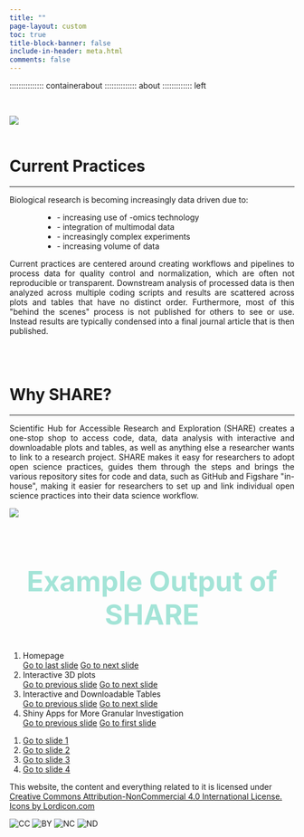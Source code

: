 ```yaml
---
title: ""
page-layout: custom
toc: true
title-block-banner: false
include-in-header: meta.html
comments: false
---
```



::::::::::::::: containerabout
:::::::::::::: about
::::::::::::: left

<!-- <h1><script src="https://cdn.lordicon.com/lordicon.js"></script> -->
<!-- <lord-icon -->
<!--     src="https://cdn.lordicon.com/apnaokeo.json" -->
<!--     trigger="loop" -->
<!--     colors="primary:#911710,secondary:#ffffff,tertiary:#9cf4df,quaternary:#faddd1" -->
<!--     style="width:80px;height:80px"> -->
<!-- </lord-icon> -->
<!-- What is SHARE? -->
<!-- </h1> -->

<!-- <hr> -->

<!-- <p style="text-align: justify;"> -->

<!-- The Scientific Hub for Accessible Research and Exploration (SHARE) is a platform that enables researchers to share their data, data analysis, and code in a transparent and reproducible way. SHARE creates data resources that allow for data reuse using the raw files, processed data, or data analysis performed by the initial researcher. SHARE enables researchers with or without coding experience the ability to interact and utilize data from research projects. Furthermore, the data resources created can complement current supplemental data published with journal articles. In some cases, the data resource can replace supplemental data creating a more comprehensive companion to the current publishing model. -->

<!-- </p> -->

</br>

</div>

::: right
<!-- <img src="images/Pictures HCC/hertieschool.jpg"/> -->
:::

::: clear
:::

</div>

```{=html}

<div class="containerabout2">
  <div class="about2">
    <div class="left2">
      <img src="images/AdobeStock_current_problem.jpeg">
    </div>
    <div class="right2">
      <br>
      <h1>
<script src="https://cdn.lordicon.com/lordicon.js"></script>
<lord-icon
    src="https://cdn.lordicon.com/nzwkwnsr.json"
    trigger="in"
    delay="1500"
    state="in-reveal"
    colors="primary:#f4b69c,secondary:#f24c00,tertiary:#c69cf4,quaternary:#911710,quinary:#4bb3fd,senary:#913710,septenary:#ebe6ef"
    style="width:80px;height:80px">
</lord-icon>
        Current Practices
      </h1>
      <hr>
<p style = "text-align: left;">

Biological research is becoming increasingly data driven due to:
</p>

<ul style="margin-left:60px">
<li>- increasing use of -omics technology</li>
<li>- integration of multimodal data</li>
<li>- increasingly complex experiments</li>
<li>- increasing volume of data</li>
</ul>

<p style = "text-align: justify;">
Current practices are centered around creating workflows and pipelines to process data for quality control and normalization, which are often not reproducible or transparent. Downstream analysis of processed data is then analyzed across multiple coding scripts and results are scattered across plots and tables that have no distinct order. Furthermore, most of this "behind the scenes" process is not published for others to see or use. Instead results are typically condensed into a final journal article that is then published.
</p>

    </div>
  </div>
</div>

</br>

<div class="containerabout3">
  <div class="about3">
    <div class="left3">
      <br>
      <h1>
<script src="https://cdn.lordicon.com/lordicon.js"></script>
<lord-icon
    src="https://cdn.lordicon.com/uqztelgy.json"
    trigger="in"
    delay="1500"
    state="in-reveal"
    colors="primary:#d1faf0,secondary:#1663c7,tertiary:#e8308c"
    style="width:80px;height:80px">
</lord-icon>
        Why SHARE?
      </h1>
      <hr>
      <p style="text-align: justify;">
      Scientific Hub for Accessible Research and Exploration (SHARE) creates a one-stop shop to access code, data, data analysis with interactive and downloadable plots and tables, as well as anything else a researcher wants to link to a research project. SHARE makes it easy for researchers to adopt open science practices, guides them through the steps and brings the various repository sites for code and data, such as GitHub and Figshare "in-house", making it easier for researchers to set up and link individual open science practices into their data science workflow.
      </p>
      
    </div>
    <div class="right3">
      <img src="images/AdobeStock_why_share.jpeg">
    </div>
  </div>
</div>

</br>

```

```{=html}

<script src="https://cdn.lordicon.com/ritcuqlt.js"></script>

<script>
  const aboutUs = document.querySelector('.about');
  const section2 = document.querySelector('.about2');
  const section3 = document.querySelector('.about3'); // Added third section
  const section4 = document.querySelector('.about4'); // Added third section
  const section5 = document.querySelector('.about5'); // Added third section
  const image_about = document.querySelector('.final_layout_container'); // Added third section
  window.addEventListener('scroll', () => {
    if (isElementInViewport(aboutUs)) {
      aboutUs.classList.add('show');
    }
    if (isElementInViewport(section2)) {
      section2.classList.add('show');
    }
    if (isElementInViewport(section3)) { // Added condition for third section
      section3.classList.add('show');
    }
    if (isElementInViewport(section4)) { // Added condition for third section
      section4.classList.add('show');
    }
    if (isElementInViewport(section5)) { // Added condition for third section
      section5.classList.add('show');
    }
    if (isElementInViewport(section5)) { // Added condition for third section
      image_about.classList.add('show');
    }
  });

  function isElementInViewport(element) {
    const rect = element.getBoundingClientRect();
    const windowHeight = (window.innerHeight || document.documentElement.clientHeight);
    const windowWidth = (window.innerWidth || document.documentElement.clientWidth);

    return (
      (rect.top <= windowHeight && rect.bottom >= 0) &&
      (rect.left <= windowWidth && rect.right >= 0)
    );
  }
  
</script>


```


```{=HTML}
<style>
.heading-1{
  font-size: 350%!important;
  line-height: 120%!important;
  color: #a3e4d7;
  text-align: center;
}
</style>

<h1 class="heading-1">
  Example Output of SHARE
</h1>

<!-- <p>This carousel is created with HTML and CSS only.</p> -->

<section class="carousel" aria-label="Gallery">
  <ol class="carousel__viewport">
    <li id="carousel__slide1" tabindex="0" class="carousel__slide">
      <div class="carousel__text">Homepage</div>
      <div class="carousel__snapper">
        <a href="#carousel__slide4" class="carousel__prev">Go to last slide</a>
        <a href="#carousel__slide2" class="carousel__next">Go to next slide</a>
      </div>
    </li>
    <li id="carousel__slide2" tabindex="0" class="carousel__slide">
      <div class="carousel__text">Interactive 3D plots</div>
      <div class="carousel__snapper"></div>
      <a href="#carousel__slide1" class="carousel__prev">Go to previous slide</a>
      <a href="#carousel__slide3" class="carousel__next">Go to next slide</a>
    </li>
    <li id="carousel__slide3" tabindex="0" class="carousel__slide">
      <div class="carousel__text">Interactive and Downloadable Tables</div>
      <div class="carousel__snapper"></div>
      <a href="#carousel__slide2" class="carousel__prev">Go to previous slide</a>
      <a href="#carousel__slide4" class="carousel__next">Go to next slide</a>
    </li>
    <li id="carousel__slide4" tabindex="0" class="carousel__slide">
      <div class="carousel__text">Shiny Apps for More Granular Investigation</div>
      <div class="carousel__snapper"></div>
      <a href="#carousel__slide3" class="carousel__prev">Go to previous slide</a>
      <a href="#carousel__slide1" class="carousel__next">Go to first slide</a>
    </li>
  </ol>
  <aside class="carousel__navigation">
    <ol class="carousel__navigation-list">
      <li class="carousel__navigation-item">
        <a href="#carousel__slide1" class="carousel__navigation-button">Go to slide 1</a>
      </li>
      <li class="carousel__navigation-item">
        <a href="#carousel__slide2" class="carousel__navigation-button">Go to slide 2</a>
      </li>
      <li class="carousel__navigation-item">
        <a href="#carousel__slide3" class="carousel__navigation-button">Go to slide 3</a>
      </li>
      <li class="carousel__navigation-item">
        <a href="#carousel__slide4" class="carousel__navigation-button">Go to slide 4</a>
      </li>
    </ol>
  </aside>
</section>

```



<div class="container-footer2">

</div>

<div class="container-footer">
<div class="layout_hertie">


</div>



```{=html}

<script src="js/text_obs.js"></script>
<script src="js/text_obs_achiev.js"></script>
<script src="js/text.js"></script>
<script src="js/background.js"></script>
<script src="js/slider.js"></script>
<script src="js/pagination.js"></script>

<script> 

document.addEventListener('DOMContentLoaded', function () {
  var images = document.getElementsByClassName('lukas');
  
  for (var i = 0; i < images.length; i++) {
    images[i].addEventListener('mouseup', function (event) {
      var url = event.target.getAttribute('data-url');
      window.open(url, '_blank');
    });
  }
});

</script>

```



</div>

<div class="container-footer3">


<div class="layout_footer">



This website, the content and everything related to it is licensed under <a href="https://creativecommons.org/licenses/by-nc/4.0/" target="_blank"> Creative Commons Attribution-NonCommercial 4.0 International License.</a>
   <a href="https://lordicon.com/">Icons by Lordicon.com</a>
  
  <div class="cc-icons-row">
  <img src="_site/images/cc/cc.svg" alt="CC" class="cc-icon">
  <img src="_site/images/cc/by.svg" alt="BY" class="cc-icon">
  <img src="_site/images/cc/nc.svg" alt="NC" class="cc-icon">
  <img src="_site/images/cc/nd.svg" alt="ND" class="cc-icon">
  

 </div> 
</div>
</div>




<!-- Important: apply it to html index.html -->
<!-- <li class='page-item'><button class='page page-link' type='button'></button></li> -->

<!--     const options = {
      valueNames: ['listing-image','listing-date','listing-title',{ data: ['index'] },{ data: ['categories'] },{ data: ['listing-date-sort'] },{ data: ['listing-file-modified-sort'] }],
      page: 1,
    pagination: { item: "<li class='page-item'><a class='page page-link' href='#'></a></li>" },
      searchColumns: ["listing-title","listing-author","listing-date","listing-image","listing-description"],
    }; -->
